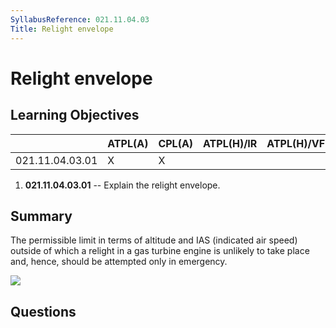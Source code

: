 ```yaml
---
SyllabusReference: 021.11.04.03
Title: Relight envelope
---
```


# Relight envelope

## Learning Objectives

|                 | ATPL(A) | CPL(A) | ATPL(H)/IR | ATPL(H)/VFR | CPL(H) | IR  | CBIR(A) |
| --------------- | ------- | ------ | ---------- | ----------- | ------ | --- | ------- |
| 021.11.04.03.01 | X       | X      |            |             |        |     |         |

1. **021.11.04.03.01** -- Explain the relight envelope.

## Summary

The permissible limit in terms of altitude and IAS (indicated air speed) outside
of which a relight in a gas turbine engine is unlikely to take place and, hence,
should be attempted only in emergency.

<img src="images/021.11.04.03-01.png" />

## Questions
